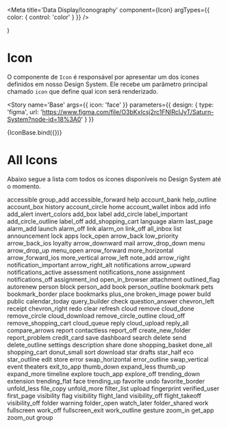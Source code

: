 

<Meta title='Data Display/Iconography' component={Icon} argTypes={{ color: { control: 'color' } }} />

  <ThemeProvider>
    <Icon {...args} />
  </ThemeProvider>
)

# Icon

O componente de `Icon` é responsável por apresentar um dos ícones definidos em nosso Design System. Ele recebe um parâmetro principal chamado `icon` que define qual icon será renderizado.

<Story
  name='Base'
  args={{ icon: 'face' }}
  parameters={{
    design: {
      type: 'figma',
      url: 'https://www.figma.com/file/O3bKxIcsj2rc1FNIRclJyT/Saturn-System?node-id=18%3A0'
    }
  }}
>
{IconBase.bind({})}
</Story>

# All Icons

Abaixo segue a lista com todos os ícones disponíveis no Design System até o momento.

<Canvas>
  <Story
    name='All Icons'
    parameters={{
      design: {
        type: 'figma',
        url: 'https://www.figma.com/file/O3bKxIcsj2rc1FNIRclJyT/Saturn-System?node-id=18%3A0'
      }
    }}
  >
    <ThemeProvider>
      <Flex flexWrap='wrap'>
        <Flex width={1 / 8} alignItems='center' flexDirection='column' margin='10px 0'>
          <Icon icon='accessible' />
          <Caption>accessible</Caption>
        </Flex>
        <Flex width={1 / 8} alignItems='center' flexDirection='column' margin='10px 0'>
          <Icon icon='group_add' />
          <Caption>group_add</Caption>
        </Flex>
        <Flex width={1 / 8} alignItems='center' flexDirection='column' margin='10px 0'>
          <Icon icon='accessible_forward' />
          <Caption>accessible_forward</Caption>
        </Flex>
        <Flex width={1 / 8} alignItems='center' flexDirection='column' margin='10px 0'>
          <Icon icon='help' />
          <Caption>help</Caption>
        </Flex>
        <Flex width={1 / 8} alignItems='center' flexDirection='column' margin='10px 0'>
          <Icon icon='account_bank' />
          <Caption>account_bank</Caption>
        </Flex>
        <Flex width={1 / 8} alignItems='center' flexDirection='column' margin='10px 0'>
          <Icon icon='help_outline' />
          <Caption>help_outline</Caption>
        </Flex>
        <Flex width={1 / 8} alignItems='center' flexDirection='column' margin='10px 0'>
          <Icon icon='account_box' />
          <Caption>account_box</Caption>
        </Flex>
        <Flex width={1 / 8} alignItems='center' flexDirection='column' margin='10px 0'>
          <Icon icon='history' />
          <Caption>history</Caption>
        </Flex>
        <Flex width={1 / 8} alignItems='center' flexDirection='column' margin='10px 0'>
          <Icon icon='account_circle' />
          <Caption>account_circle</Caption>
        </Flex>
        <Flex width={1 / 8} alignItems='center' flexDirection='column' margin='10px 0'>
          <Icon icon='home' />
          <Caption>home</Caption>
        </Flex>
        <Flex width={1 / 8} alignItems='center' flexDirection='column' margin='10px 0'>
          <Icon icon='account_wallet' />
          <Caption>account_wallet</Caption>
        </Flex>
        <Flex width={1 / 8} alignItems='center' flexDirection='column' margin='10px 0'>
          <Icon icon='inbox' />
          <Caption>inbox</Caption>
        </Flex>
        <Flex width={1 / 8} alignItems='center' flexDirection='column' margin='10px 0'>
          <Icon icon='add' />
          <Caption>add</Caption>
        </Flex>
        <Flex width={1 / 8} alignItems='center' flexDirection='column' margin='10px 0'>
          <Icon icon='info' />
          <Caption>info</Caption>
        </Flex>
        <Flex width={1 / 8} alignItems='center' flexDirection='column' margin='10px 0'>
          <Icon icon='add_alert' />
          <Caption>add_alert</Caption>
        </Flex>
        <Flex width={1 / 8} alignItems='center' flexDirection='column' margin='10px 0'>
          <Icon icon='invert_colors' />
          <Caption>invert_colors</Caption>
        </Flex>
        <Flex width={1 / 8} alignItems='center' flexDirection='column' margin='10px 0'>
          <Icon icon='add_box' />
          <Caption>add_box</Caption>
        </Flex>
        <Flex width={1 / 8} alignItems='center' flexDirection='column' margin='10px 0'>
          <Icon icon='label' />
          <Caption>label</Caption>
        </Flex>
        <Flex width={1 / 8} alignItems='center' flexDirection='column' margin='10px 0'>
          <Icon icon='add_circle' />
          <Caption>add_circle</Caption>
        </Flex>
        <Flex width={1 / 8} alignItems='center' flexDirection='column' margin='10px 0'>
          <Icon icon='label_important' />
          <Caption>label_important</Caption>
        </Flex>
        <Flex width={1 / 8} alignItems='center' flexDirection='column' margin='10px 0'>
          <Icon icon='add_circle_outline' />
          <Caption>add_circle_outline</Caption>
        </Flex>
        <Flex width={1 / 8} alignItems='center' flexDirection='column' margin='10px 0'>
          <Icon icon='label_off' />
          <Caption>label_off</Caption>
        </Flex>
        <Flex width={1 / 8} alignItems='center' flexDirection='column' margin='10px 0'>
          <Icon icon='add_shopping_cart' />
          <Caption>add_shopping_cart</Caption>
        </Flex>
        <Flex width={1 / 8} alignItems='center' flexDirection='column' margin='10px 0'>
          <Icon icon='language' />
          <Caption>language</Caption>
        </Flex>
        <Flex width={1 / 8} alignItems='center' flexDirection='column' margin='10px 0'>
          <Icon icon='alarm' />
          <Caption>alarm</Caption>
        </Flex>
        <Flex width={1 / 8} alignItems='center' flexDirection='column' margin='10px 0'>
          <Icon icon='last_page' />
          <Caption>last_page</Caption>
        </Flex>
        <Flex width={1 / 8} alignItems='center' flexDirection='column' margin='10px 0'>
          <Icon icon='alarm_add' />
          <Caption>alarm_add</Caption>
        </Flex>
        <Flex width={1 / 8} alignItems='center' flexDirection='column' margin='10px 0'>
          <Icon icon='launch' />
          <Caption>launch</Caption>
        </Flex>
        <Flex width={1 / 8} alignItems='center' flexDirection='column' margin='10px 0'>
          <Icon icon='alarm_off' />
          <Caption>alarm_off</Caption>
        </Flex>
        <Flex width={1 / 8} alignItems='center' flexDirection='column' margin='10px 0'>
          <Icon icon='link' />
          <Caption>link</Caption>
        </Flex>
        <Flex width={1 / 8} alignItems='center' flexDirection='column' margin='10px 0'>
          <Icon icon='alarm_on' />
          <Caption>alarm_on</Caption>
        </Flex>
        <Flex width={1 / 8} alignItems='center' flexDirection='column' margin='10px 0'>
          <Icon icon='link_off' />
          <Caption>link_off</Caption>
        </Flex>
        <Flex width={1 / 8} alignItems='center' flexDirection='column' margin='10px 0'>
          <Icon icon='all_inbox' />
          <Caption>all_inbox</Caption>
        </Flex>
        <Flex width={1 / 8} alignItems='center' flexDirection='column' margin='10px 0'>
          <Icon icon='list' />
          <Caption>list</Caption>
        </Flex>
        <Flex width={1 / 8} alignItems='center' flexDirection='column' margin='10px 0'>
          <Icon icon='announcement' />
          <Caption>announcement</Caption>
        </Flex>
        <Flex width={1 / 8} alignItems='center' flexDirection='column' margin='10px 0'>
          <Icon icon='lock' />
          <Caption>lock</Caption>
        </Flex>
        <Flex width={1 / 8} alignItems='center' flexDirection='column' margin='10px 0'>
          <Icon icon='apps' />
          <Caption>apps</Caption>
        </Flex>
        <Flex width={1 / 8} alignItems='center' flexDirection='column' margin='10px 0'>
          <Icon icon='lock_open' />
          <Caption>lock_open</Caption>
        </Flex>
        <Flex width={1 / 8} alignItems='center' flexDirection='column' margin='10px 0'>
          <Icon icon='arrow_back' />
          <Caption>arrow_back</Caption>
        </Flex>
        <Flex width={1 / 8} alignItems='center' flexDirection='column' margin='10px 0'>
          <Icon icon='low_priority' />
          <Caption>low_priority</Caption>
        </Flex>
        <Flex width={1 / 8} alignItems='center' flexDirection='column' margin='10px 0'>
          <Icon icon='arrow_back_ios' />
          <Caption>arrow_back_ios</Caption>
        </Flex>
        <Flex width={1 / 8} alignItems='center' flexDirection='column' margin='10px 0'>
          <Icon icon='loyalty' />
          <Caption>loyalty</Caption>
        </Flex>
        <Flex width={1 / 8} alignItems='center' flexDirection='column' margin='10px 0'>
          <Icon icon='arrow_downward' />
          <Caption>arrow_downward</Caption>
        </Flex>
        <Flex width={1 / 8} alignItems='center' flexDirection='column' margin='10px 0'>
          <Icon icon='mail' />
          <Caption>mail</Caption>
        </Flex>
        <Flex width={1 / 8} alignItems='center' flexDirection='column' margin='10px 0'>
          <Icon icon='arrow_drop_down' />
          <Caption>arrow_drop_down</Caption>
        </Flex>
        <Flex width={1 / 8} alignItems='center' flexDirection='column' margin='10px 0'>
          <Icon icon='menu' />
          <Caption>menu</Caption>
        </Flex>
        <Flex width={1 / 8} alignItems='center' flexDirection='column' margin='10px 0'>
          <Icon icon='arrow_drop_up' />
          <Caption>arrow_drop_up</Caption>
        </Flex>
        <Flex width={1 / 8} alignItems='center' flexDirection='column' margin='10px 0'>
          <Icon icon='menu_open' />
          <Caption>menu_open</Caption>
        </Flex>
        <Flex width={1 / 8} alignItems='center' flexDirection='column' margin='10px 0'>
          <Icon icon='arrow_forward' />
          <Caption>arrow_forward</Caption>
        </Flex>
        <Flex width={1 / 8} alignItems='center' flexDirection='column' margin='10px 0'>
          <Icon icon='more_horizontal' />
          <Caption>more_horizontal</Caption>
        </Flex>
        <Flex width={1 / 8} alignItems='center' flexDirection='column' margin='10px 0'>
          <Icon icon='arrow_forward_ios' />
          <Caption>arrow_forward_ios</Caption>
        </Flex>
        <Flex width={1 / 8} alignItems='center' flexDirection='column' margin='10px 0'>
          <Icon icon='more_vertical' />
          <Caption>more_vertical</Caption>
        </Flex>
        <Flex width={1 / 8} alignItems='center' flexDirection='column' margin='10px 0'>
          <Icon icon='arrow_left' />
          <Caption>arrow_left</Caption>
        </Flex>
        <Flex width={1 / 8} alignItems='center' flexDirection='column' margin='10px 0'>
          <Icon icon='note_add' />
          <Caption>note_add</Caption>
        </Flex>
        <Flex width={1 / 8} alignItems='center' flexDirection='column' margin='10px 0'>
          <Icon icon='arrow_right' />
          <Caption>arrow_right</Caption>
        </Flex>
        <Flex width={1 / 8} alignItems='center' flexDirection='column' margin='10px 0'>
          <Icon icon='notification_important' />
          <Caption>notification_important</Caption>
        </Flex>
        <Flex width={1 / 8} alignItems='center' flexDirection='column' margin='10px 0'>
          <Icon icon='arrow_right_alt' />
          <Caption>arrow_right_alt</Caption>
        </Flex>
        <Flex width={1 / 8} alignItems='center' flexDirection='column' margin='10px 0'>
          <Icon icon='notifications' />
          <Caption>notifications</Caption>
        </Flex>
        <Flex width={1 / 8} alignItems='center' flexDirection='column' margin='10px 0'>
          <Icon icon='arrow_upward' />
          <Caption>arrow_upward</Caption>
        </Flex>
        <Flex width={1 / 8} alignItems='center' flexDirection='column' margin='10px 0'>
          <Icon icon='notifications_active' />
          <Caption>notifications_active</Caption>
        </Flex>
        <Flex width={1 / 8} alignItems='center' flexDirection='column' margin='10px 0'>
          <Icon icon='assessment' />
          <Caption>assessment</Caption>
        </Flex>
        <Flex width={1 / 8} alignItems='center' flexDirection='column' margin='10px 0'>
          <Icon icon='notifications_none' />
          <Caption>notifications_none</Caption>
        </Flex>
        <Flex width={1 / 8} alignItems='center' flexDirection='column' margin='10px 0'>
          <Icon icon='assignment' />
          <Caption>assignment</Caption>
        </Flex>
        <Flex width={1 / 8} alignItems='center' flexDirection='column' margin='10px 0'>
          <Icon icon='notifications_off' />
          <Caption>notifications_off</Caption>
        </Flex>
        <Flex width={1 / 8} alignItems='center' flexDirection='column' margin='10px 0'>
          <Icon icon='assignment_ind' />
          <Caption>assignment_ind</Caption>
        </Flex>
        <Flex width={1 / 8} alignItems='center' flexDirection='column' margin='10px 0'>
          <Icon icon='open_in_browser' />
          <Caption>open_in_browser</Caption>
        </Flex>
        <Flex width={1 / 8} alignItems='center' flexDirection='column' margin='10px 0'>
          <Icon icon='attachment' />
          <Caption>attachment</Caption>
        </Flex>
        <Flex width={1 / 8} alignItems='center' flexDirection='column' margin='10px 0'>
          <Icon icon='outlined_flag' />
          <Caption>outlined_flag</Caption>
        </Flex>
        <Flex width={1 / 8} alignItems='center' flexDirection='column' margin='10px 0'>
          <Icon icon='autorenew' />
          <Caption>autorenew</Caption>
        </Flex>
        <Flex width={1 / 8} alignItems='center' flexDirection='column' margin='10px 0'>
          <Icon icon='person' />
          <Caption>person</Caption>
        </Flex>
        <Flex width={1 / 8} alignItems='center' flexDirection='column' margin='10px 0'>
          <Icon icon='block' />
          <Caption>block</Caption>
        </Flex>
        <Flex width={1 / 8} alignItems='center' flexDirection='column' margin='10px 0'>
          <Icon icon='person_add' />
          <Caption>person_add</Caption>
        </Flex>
        <Flex width={1 / 8} alignItems='center' flexDirection='column' margin='10px 0'>
          <Icon icon='book' />
          <Caption>book</Caption>
        </Flex>
        <Flex width={1 / 8} alignItems='center' flexDirection='column' margin='10px 0'>
          <Icon icon='person_outline' />
          <Caption>person_outline</Caption>
        </Flex>
        <Flex width={1 / 8} alignItems='center' flexDirection='column' margin='10px 0'>
          <Icon icon='bookmark' />
          <Caption>bookmark</Caption>
        </Flex>
        <Flex width={1 / 8} alignItems='center' flexDirection='column' margin='10px 0'>
          <Icon icon='pets' />
          <Caption>pets</Caption>
        </Flex>
        <Flex width={1 / 8} alignItems='center' flexDirection='column' margin='10px 0'>
          <Icon icon='bookmark_border' />
          <Caption>bookmark_border</Caption>
        </Flex>
        <Flex width={1 / 8} alignItems='center' flexDirection='column' margin='10px 0'>
          <Icon icon='place' />
          <Caption>place</Caption>
        </Flex>
        <Flex width={1 / 8} alignItems='center' flexDirection='column' margin='10px 0'>
          <Icon icon='bookmarks' />
          <Caption>bookmarks</Caption>
        </Flex>
        <Flex width={1 / 8} alignItems='center' flexDirection='column' margin='10px 0'>
          <Icon icon='plus_one' />
          <Caption>plus_one</Caption>
        </Flex>
        <Flex width={1 / 8} alignItems='center' flexDirection='column' margin='10px 0'>
          <Icon icon='broken_image' />
          <Caption>broken_image</Caption>
        </Flex>
        <Flex width={1 / 8} alignItems='center' flexDirection='column' margin='10px 0'>
          <Icon icon='power' />
          <Caption>power</Caption>
        </Flex>
        <Flex width={1 / 8} alignItems='center' flexDirection='column' margin='10px 0'>
          <Icon icon='build' />
          <Caption>build</Caption>
        </Flex>
        <Flex width={1 / 8} alignItems='center' flexDirection='column' margin='10px 0'>
          <Icon icon='public' />
          <Caption>public</Caption>
        </Flex>
        <Flex width={1 / 8} alignItems='center' flexDirection='column' margin='10px 0'>
          <Icon icon='calendar_today' />
          <Caption>calendar_today</Caption>
        </Flex>
        <Flex width={1 / 8} alignItems='center' flexDirection='column' margin='10px 0'>
          <Icon icon='query_builder' />
          <Caption>query_builder</Caption>
        </Flex>
        <Flex width={1 / 8} alignItems='center' flexDirection='column' margin='10px 0'>
          <Icon icon='check' />
          <Caption>check</Caption>
        </Flex>
        <Flex width={1 / 8} alignItems='center' flexDirection='column' margin='10px 0'>
          <Icon icon='question_answer' />
          <Caption>question_answer</Caption>
        </Flex>
        <Flex width={1 / 8} alignItems='center' flexDirection='column' margin='10px 0'>
          <Icon icon='chevron_left' />
          <Caption>chevron_left</Caption>
        </Flex>
        <Flex width={1 / 8} alignItems='center' flexDirection='column' margin='10px 0'>
          <Icon icon='receipt' />
          <Caption>receipt</Caption>
        </Flex>
        <Flex width={1 / 8} alignItems='center' flexDirection='column' margin='10px 0'>
          <Icon icon='chevron_right' />
          <Caption>chevron_right</Caption>
        </Flex>
        <Flex width={1 / 8} alignItems='center' flexDirection='column' margin='10px 0'>
          <Icon icon='redo' />
          <Caption>redo</Caption>
        </Flex>
        <Flex width={1 / 8} alignItems='center' flexDirection='column' margin='10px 0'>
          <Icon icon='clear' />
          <Caption>clear</Caption>
        </Flex>
        <Flex width={1 / 8} alignItems='center' flexDirection='column' margin='10px 0'>
          <Icon icon='refresh' />
          <Caption>refresh</Caption>
        </Flex>
        <Flex width={1 / 8} alignItems='center' flexDirection='column' margin='10px 0'>
          <Icon icon='cloud' />
          <Caption>cloud</Caption>
        </Flex>
        <Flex width={1 / 8} alignItems='center' flexDirection='column' margin='10px 0'>
          <Icon icon='remove' />
          <Caption>remove</Caption>
        </Flex>
        <Flex width={1 / 8} alignItems='center' flexDirection='column' margin='10px 0'>
          <Icon icon='cloud_done' />
          <Caption>cloud_done</Caption>
        </Flex>
        <Flex width={1 / 8} alignItems='center' flexDirection='column' margin='10px 0'>
          <Icon icon='remove_circle' />
          <Caption>remove_circle</Caption>
        </Flex>
        <Flex width={1 / 8} alignItems='center' flexDirection='column' margin='10px 0'>
          <Icon icon='cloud_download' />
          <Caption>cloud_download</Caption>
        </Flex>
        <Flex width={1 / 8} alignItems='center' flexDirection='column' margin='10px 0'>
          <Icon icon='remove_circle_outline' />
          <Caption>remove_circle_outline</Caption>
        </Flex>
        <Flex width={1 / 8} alignItems='center' flexDirection='column' margin='10px 0'>
          <Icon icon='cloud_off' />
          <Caption>cloud_off</Caption>
        </Flex>
        <Flex width={1 / 8} alignItems='center' flexDirection='column' margin='10px 0'>
          <Icon icon='remove_shopping_cart' />
          <Caption>remove_shopping_cart</Caption>
        </Flex>
        <Flex width={1 / 8} alignItems='center' flexDirection='column' margin='10px 0'>
          <Icon icon='cloud_queue' />
          <Caption>cloud_queue</Caption>
        </Flex>
        <Flex width={1 / 8} alignItems='center' flexDirection='column' margin='10px 0'>
          <Icon icon='reply' />
          <Caption>reply</Caption>
        </Flex>
        <Flex width={1 / 8} alignItems='center' flexDirection='column' margin='10px 0'>
          <Icon icon='cloud_upload' />
          <Caption>cloud_upload</Caption>
        </Flex>
        <Flex width={1 / 8} alignItems='center' flexDirection='column' margin='10px 0'>
          <Icon icon='reply_all' />
          <Caption>reply_all</Caption>
        </Flex>
        <Flex width={1 / 8} alignItems='center' flexDirection='column' margin='10px 0'>
          <Icon icon='compare_arrows' />
          <Caption>compare_arrows</Caption>
        </Flex>
        <Flex width={1 / 8} alignItems='center' flexDirection='column' margin='10px 0'>
          <Icon icon='report' />
          <Caption>report</Caption>
        </Flex>
        <Flex width={1 / 8} alignItems='center' flexDirection='column' margin='10px 0'>
          <Icon icon='contactless' />
          <Caption>contactless</Caption>
        </Flex>
        <Flex width={1 / 8} alignItems='center' flexDirection='column' margin='10px 0'>
          <Icon icon='report_off' />
          <Caption>report_off</Caption>
        </Flex>
        <Flex width={1 / 8} alignItems='center' flexDirection='column' margin='10px 0'>
          <Icon icon='create_new_folder' />
          <Caption>create_new_folder</Caption>
        </Flex>
        <Flex width={1 / 8} alignItems='center' flexDirection='column' margin='10px 0'>
          <Icon icon='report_problem' />
          <Caption>report_problem</Caption>
        </Flex>
        <Flex width={1 / 8} alignItems='center' flexDirection='column' margin='10px 0'>
          <Icon icon='credit_card' />
          <Caption>credit_card</Caption>
        </Flex>
        <Flex width={1 / 8} alignItems='center' flexDirection='column' margin='10px 0'>
          <Icon icon='save' />
          <Caption>save</Caption>
        </Flex>
        <Flex width={1 / 8} alignItems='center' flexDirection='column' margin='10px 0'>
          <Icon icon='dashboard' />
          <Caption>dashboard</Caption>
        </Flex>
        <Flex width={1 / 8} alignItems='center' flexDirection='column' margin='10px 0'>
          <Icon icon='search' />
          <Caption>search</Caption>
        </Flex>
        <Flex width={1 / 8} alignItems='center' flexDirection='column' margin='10px 0'>
          <Icon icon='delete' />
          <Caption>delete</Caption>
        </Flex>
        <Flex width={1 / 8} alignItems='center' flexDirection='column' margin='10px 0'>
          <Icon icon='send' />
          <Caption>send</Caption>
        </Flex>
        <Flex width={1 / 8} alignItems='center' flexDirection='column' margin='10px 0'>
          <Icon icon='delete_outline' />
          <Caption>delete_outline</Caption>
        </Flex>
        <Flex width={1 / 8} alignItems='center' flexDirection='column' margin='10px 0'>
          <Icon icon='settings' />
          <Caption>settings</Caption>
        </Flex>
        <Flex width={1 / 8} alignItems='center' flexDirection='column' margin='10px 0'>
          <Icon icon='description' />
          <Caption>description</Caption>
        </Flex>
        <Flex width={1 / 8} alignItems='center' flexDirection='column' margin='10px 0'>
          <Icon icon='share' />
          <Caption>share</Caption>
        </Flex>
        <Flex width={1 / 8} alignItems='center' flexDirection='column' margin='10px 0'>
          <Icon icon='done' />
          <Caption>done</Caption>
        </Flex>
        <Flex width={1 / 8} alignItems='center' flexDirection='column' margin='10px 0'>
          <Icon icon='shopping_basket' />
          <Caption>shopping_basket</Caption>
        </Flex>
        <Flex width={1 / 8} alignItems='center' flexDirection='column' margin='10px 0'>
          <Icon icon='done_all' />
          <Caption>done_all</Caption>
        </Flex>
        <Flex width={1 / 8} alignItems='center' flexDirection='column' margin='10px 0'>
          <Icon icon='shopping_cart' />
          <Caption>shopping_cart</Caption>
        </Flex>
        <Flex width={1 / 8} alignItems='center' flexDirection='column' margin='10px 0'>
          <Icon icon='donut_small' />
          <Caption>donut_small</Caption>
        </Flex>
        <Flex width={1 / 8} alignItems='center' flexDirection='column' margin='10px 0'>
          <Icon icon='sort' />
          <Caption>sort</Caption>
        </Flex>
        <Flex width={1 / 8} alignItems='center' flexDirection='column' margin='10px 0'>
          <Icon icon='download' />
          <Caption>download</Caption>
        </Flex>
        <Flex width={1 / 8} alignItems='center' flexDirection='column' margin='10px 0'>
          <Icon icon='star' />
          <Caption>star</Caption>
        </Flex>
        <Flex width={1 / 8} alignItems='center' flexDirection='column' margin='10px 0'>
          <Icon icon='drafts' />
          <Caption>drafts</Caption>
        </Flex>
        <Flex width={1 / 8} alignItems='center' flexDirection='column' margin='10px 0'>
          <Icon icon='star_half' />
          <Caption>star_half</Caption>
        </Flex>
        <Flex width={1 / 8} alignItems='center' flexDirection='column' margin='10px 0'>
          <Icon icon='eco' />
          <Caption>eco</Caption>
        </Flex>
        <Flex width={1 / 8} alignItems='center' flexDirection='column' margin='10px 0'>
          <Icon icon='star_outline' />
          <Caption>star_outline</Caption>
        </Flex>
        <Flex width={1 / 8} alignItems='center' flexDirection='column' margin='10px 0'>
          <Icon icon='edit' />
          <Caption>edit</Caption>
        </Flex>
        <Flex width={1 / 8} alignItems='center' flexDirection='column' margin='10px 0'>
          <Icon icon='store' />
          <Caption>store</Caption>
        </Flex>
        <Flex width={1 / 8} alignItems='center' flexDirection='column' margin='10px 0'>
          <Icon icon='error' />
          <Caption>error</Caption>
        </Flex>
        <Flex width={1 / 8} alignItems='center' flexDirection='column' margin='10px 0'>
          <Icon icon='swap_horizontal' />
          <Caption>swap_horizontal</Caption>
        </Flex>
        <Flex width={1 / 8} alignItems='center' flexDirection='column' margin='10px 0'>
          <Icon icon='error_outline' />
          <Caption>error_outline</Caption>
        </Flex>
        <Flex width={1 / 8} alignItems='center' flexDirection='column' margin='10px 0'>
          <Icon icon='swap_vertical' />
          <Caption>swap_vertical</Caption>
        </Flex>
        <Flex width={1 / 8} alignItems='center' flexDirection='column' margin='10px 0'>
          <Icon icon='event' />
          <Caption>event</Caption>
        </Flex>
        <Flex width={1 / 8} alignItems='center' flexDirection='column' margin='10px 0'>
          <Icon icon='theaters' />
          <Caption>theaters</Caption>
        </Flex>
        <Flex width={1 / 8} alignItems='center' flexDirection='column' margin='10px 0'>
          <Icon icon='exit_to_app' />
          <Caption>exit_to_app</Caption>
        </Flex>
        <Flex width={1 / 8} alignItems='center' flexDirection='column' margin='10px 0'>
          <Icon icon='thumb_down' />
          <Caption>thumb_down</Caption>
        </Flex>
        <Flex width={1 / 8} alignItems='center' flexDirection='column' margin='10px 0'>
          <Icon icon='expand_less' />
          <Caption>expand_less</Caption>
        </Flex>
        <Flex width={1 / 8} alignItems='center' flexDirection='column' margin='10px 0'>
          <Icon icon='thumb_up' />
          <Caption>thumb_up</Caption>
        </Flex>
        <Flex width={1 / 8} alignItems='center' flexDirection='column' margin='10px 0'>
          <Icon icon='expand_more' />
          <Caption>expand_more</Caption>
        </Flex>
        <Flex width={1 / 8} alignItems='center' flexDirection='column' margin='10px 0'>
          <Icon icon='timeline' />
          <Caption>timeline</Caption>
        </Flex>
        <Flex width={1 / 8} alignItems='center' flexDirection='column' margin='10px 0'>
          <Icon icon='explore' />
          <Caption>explore</Caption>
        </Flex>
        <Flex width={1 / 8} alignItems='center' flexDirection='column' margin='10px 0'>
          <Icon icon='touch_app' />
          <Caption>touch_app</Caption>
        </Flex>
        <Flex width={1 / 8} alignItems='center' flexDirection='column' margin='10px 0'>
          <Icon icon='explore_off' />
          <Caption>explore_off</Caption>
        </Flex>
        <Flex width={1 / 8} alignItems='center' flexDirection='column' margin='10px 0'>
          <Icon icon='trending_down' />
          <Caption>trending_down</Caption>
        </Flex>
        <Flex width={1 / 8} alignItems='center' flexDirection='column' margin='10px 0'>
          <Icon icon='extension' />
          <Caption>extension</Caption>
        </Flex>
        <Flex width={1 / 8} alignItems='center' flexDirection='column' margin='10px 0'>
          <Icon icon='trending_flat' />
          <Caption>trending_flat</Caption>
        </Flex>
        <Flex width={1 / 8} alignItems='center' flexDirection='column' margin='10px 0'>
          <Icon icon='face' />
          <Caption>face</Caption>
        </Flex>
        <Flex width={1 / 8} alignItems='center' flexDirection='column' margin='10px 0'>
          <Icon icon='trending_up' />
          <Caption>trending_up</Caption>
        </Flex>
        <Flex width={1 / 8} alignItems='center' flexDirection='column' margin='10px 0'>
          <Icon icon='favorite' />
          <Caption>favorite</Caption>
        </Flex>
        <Flex width={1 / 8} alignItems='center' flexDirection='column' margin='10px 0'>
          <Icon icon='undo' />
          <Caption>undo</Caption>
        </Flex>
        <Flex width={1 / 8} alignItems='center' flexDirection='column' margin='10px 0'>
          <Icon icon='favorite_border' />
          <Caption>favorite_border</Caption>
        </Flex>
        <Flex width={1 / 8} alignItems='center' flexDirection='column' margin='10px 0'>
          <Icon icon='unfold_less' />
          <Caption>unfold_less</Caption>
        </Flex>
        <Flex width={1 / 8} alignItems='center' flexDirection='column' margin='10px 0'>
          <Icon icon='file_copy' />
          <Caption>file_copy</Caption>
        </Flex>
        <Flex width={1 / 8} alignItems='center' flexDirection='column' margin='10px 0'>
          <Icon icon='unfold_more' />
          <Caption>unfold_more</Caption>
        </Flex>
        <Flex width={1 / 8} alignItems='center' flexDirection='column' margin='10px 0'>
          <Icon icon='filter_list' />
          <Caption>filter_list</Caption>
        </Flex>
        <Flex width={1 / 8} alignItems='center' flexDirection='column' margin='10px 0'>
          <Icon icon='upload' />
          <Caption>upload</Caption>
        </Flex>
        <Flex width={1 / 8} alignItems='center' flexDirection='column' margin='10px 0'>
          <Icon icon='fingerprint' />
          <Caption>fingerprint</Caption>
        </Flex>
        <Flex width={1 / 8} alignItems='center' flexDirection='column' margin='10px 0'>
          <Icon icon='verified_user' />
          <Caption>verified_user</Caption>
        </Flex>
        <Flex width={1 / 8} alignItems='center' flexDirection='column' margin='10px 0'>
          <Icon icon='first_page' />
          <Caption>first_page</Caption>
        </Flex>
        <Flex width={1 / 8} alignItems='center' flexDirection='column' margin='10px 0'>
          <Icon icon='visibility-outline' />
          <Caption>visibility</Caption>
        </Flex>
        <Flex width={1 / 8} alignItems='center' flexDirection='column' margin='10px 0'>
          <Icon icon='flag' />
          <Caption>flag</Caption>
        </Flex>
        <Flex width={1 / 8} alignItems='center' flexDirection='column' margin='10px 0'>
          <Icon icon='visibility' />
          <Caption>visibility</Caption>
        </Flex>
        <Flex width={1 / 8} alignItems='center' flexDirection='column' margin='10px 0'>
          <Icon icon='flight_land' />
          <Caption>flight_land</Caption>
        </Flex>
        <Flex width={1 / 8} alignItems='center' flexDirection='column' margin='10px 0'>
          <Icon icon='visibility_off-outline' />
          <Caption>visibility_off</Caption>
        </Flex>
        <Flex width={1 / 8} alignItems='center' flexDirection='column' margin='10px 0'>
          <Icon icon='flight_takeoff' />
          <Caption>flight_takeoff</Caption>
        </Flex>
        <Flex width={1 / 8} alignItems='center' flexDirection='column' margin='10px 0'>
          <Icon icon='visibility_off' />
          <Caption>visibility_off</Caption>
        </Flex>
        <Flex width={1 / 8} alignItems='center' flexDirection='column' margin='10px 0'>
          <Icon icon='folder' />
          <Caption>folder</Caption>
        </Flex>
        <Flex width={1 / 8} alignItems='center' flexDirection='column' margin='10px 0'>
          <Icon icon='warning' />
          <Caption>warning</Caption>
        </Flex>
        <Flex width={1 / 8} alignItems='center' flexDirection='column' margin='10px 0'>
          <Icon icon='folder_open' />
          <Caption>folder_open</Caption>
        </Flex>
        <Flex width={1 / 8} alignItems='center' flexDirection='column' margin='10px 0'>
          <Icon icon='watch_later' />
          <Caption>watch_later</Caption>
        </Flex>
        <Flex width={1 / 8} alignItems='center' flexDirection='column' margin='10px 0'>
          <Icon icon='folder_shared' />
          <Caption>folder_shared</Caption>
        </Flex>
        <Flex width={1 / 8} alignItems='center' flexDirection='column' margin='10px 0'>
          <Icon icon='work' />
          <Caption>work</Caption>
        </Flex>
        <Flex width={1 / 8} alignItems='center' flexDirection='column' margin='10px 0'>
          <Icon icon='fullscreen' />
          <Caption>fullscreen</Caption>
        </Flex>
        <Flex width={1 / 8} alignItems='center' flexDirection='column' margin='10px 0'>
          <Icon icon='work_off' />
          <Caption>work_off</Caption>
        </Flex>
        <Flex width={1 / 8} alignItems='center' flexDirection='column' margin='10px 0'>
          <Icon icon='fullscreen_exit' />
          <Caption>fullscreen_exit</Caption>
        </Flex>
        <Flex width={1 / 8} alignItems='center' flexDirection='column' margin='10px 0'>
          <Icon icon='work_outline' />
          <Caption>work_outline</Caption>
        </Flex>
        <Flex width={1 / 8} alignItems='center' flexDirection='column' margin='10px 0'>
          <Icon icon='gesture' />
          <Caption>gesture</Caption>
        </Flex>
        <Flex width={1 / 8} alignItems='center' flexDirection='column' margin='10px 0'>
          <Icon icon='zoom_in' />
          <Caption>zoom_in</Caption>
        </Flex>
        <Flex width={1 / 8} alignItems='center' flexDirection='column' margin='10px 0'>
          <Icon icon='get_app' />
          <Caption>get_app</Caption>
        </Flex>
        <Flex width={1 / 8} alignItems='center' flexDirection='column' margin='10px 0'>
          <Icon icon='zoom_out' />
          <Caption>zoom_out</Caption>
        </Flex>
        <Flex width={1 / 8} alignItems='center' flexDirection='column' margin='10px 0'>
          <Icon icon='group' />
          <Caption>group</Caption>
        </Flex>
      </Flex>
    </ThemeProvider>
  </Story>
</Canvas>
